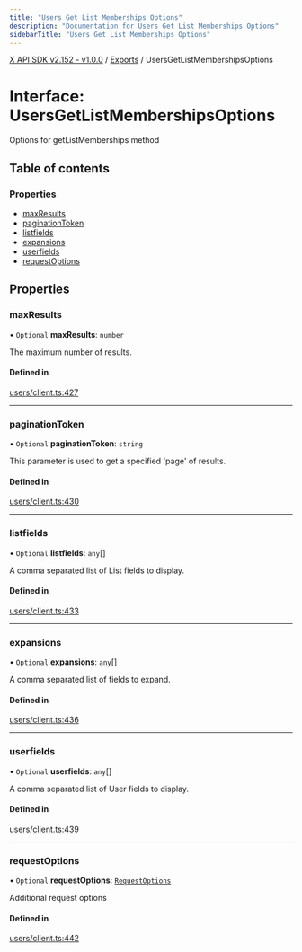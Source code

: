 ```yaml
---
title: "Users Get List Memberships Options"
description: "Documentation for Users Get List Memberships Options"
sidebarTitle: "Users Get List Memberships Options"
---
```


[X API SDK v2.152 - v1.0.0](../README.md) / [Exports](../modules.md) / UsersGetListMembershipsOptions

# Interface: UsersGetListMembershipsOptions

Options for getListMemberships method

## Table of contents

### Properties

- [maxResults](UsersGetListMembershipsOptions.md#maxresults)
- [paginationToken](UsersGetListMembershipsOptions.md#paginationtoken)
- [listfields](UsersGetListMembershipsOptions.md#listfields)
- [expansions](UsersGetListMembershipsOptions.md#expansions)
- [userfields](UsersGetListMembershipsOptions.md#userfields)
- [requestOptions](UsersGetListMembershipsOptions.md#requestoptions)

## Properties

### maxResults

• `Optional` **maxResults**: `number`

The maximum number of results.

#### Defined in

[users/client.ts:427](https://github.com/xdevplatform/xdk/blob/ad4172ef5f68f089e0f077a190b271016dd35bf7/xdk/typescript/src/users/client.ts#L427)

___

### paginationToken

• `Optional` **paginationToken**: `string`

This parameter is used to get a specified 'page' of results.

#### Defined in

[users/client.ts:430](https://github.com/xdevplatform/xdk/blob/ad4172ef5f68f089e0f077a190b271016dd35bf7/xdk/typescript/src/users/client.ts#L430)

___

### listfields

• `Optional` **listfields**: `any`[]

A comma separated list of List fields to display.

#### Defined in

[users/client.ts:433](https://github.com/xdevplatform/xdk/blob/ad4172ef5f68f089e0f077a190b271016dd35bf7/xdk/typescript/src/users/client.ts#L433)

___

### expansions

• `Optional` **expansions**: `any`[]

A comma separated list of fields to expand.

#### Defined in

[users/client.ts:436](https://github.com/xdevplatform/xdk/blob/ad4172ef5f68f089e0f077a190b271016dd35bf7/xdk/typescript/src/users/client.ts#L436)

___

### userfields

• `Optional` **userfields**: `any`[]

A comma separated list of User fields to display.

#### Defined in

[users/client.ts:439](https://github.com/xdevplatform/xdk/blob/ad4172ef5f68f089e0f077a190b271016dd35bf7/xdk/typescript/src/users/client.ts#L439)

___

### requestOptions

• `Optional` **requestOptions**: [`RequestOptions`](RequestOptions.md)

Additional request options

#### Defined in

[users/client.ts:442](https://github.com/xdevplatform/xdk/blob/ad4172ef5f68f089e0f077a190b271016dd35bf7/xdk/typescript/src/users/client.ts#L442)
